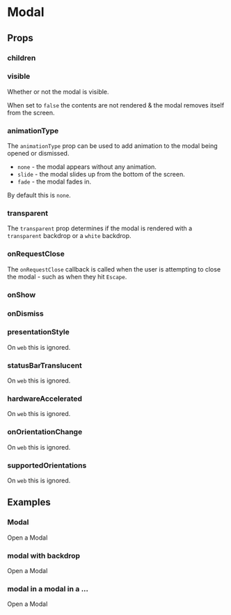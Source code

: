
<Meta title="Components|Modal" />

# Modal

## Props

<Props of={Stories.ofProps} />

### children



### visible

Whether or not the modal is visible.

When set to `false` the contents are not rendered & the modal removes itself
from the screen.

### animationType

The `animationType` prop can be used to add animation to the modal
being opened or dismissed.

* `none` - the modal appears without any animation.
* `slide` - the modal slides up from the bottom of the screen.
* `fade` - the modal fades in.

By default this is `none`.

### transparent

The `transparent` prop determines if the modal is rendered with a `transparent` backdrop or
a `white` backdrop.

### onRequestClose

The `onRequestClose` callback is called when the user is attempting to close the modal -
such as when they hit `Escape`.

### onShow

### onDismiss

### presentationStyle

On `web` this is ignored.

### statusBarTranslucent

On `web` this is ignored.

### hardwareAccelerated

On `web` this is ignored.

### onOrientationChange

On `web` this is ignored.

### supportedOrientations

On `web` this is ignored.

## Examples

### Modal

Open a Modal

<Preview withSource='none'>
  <Story name="modal">
    <Stories.modal />
  </Story>
</Preview>

### modal with backdrop

Open a Modal

<Preview withSource='none'>
  <Story name="modalBackdrop">
    <Stories.modalBackdrop />
  </Story>
</Preview>

### modal in a modal in a ...

Open a Modal

<Preview withSource='none'>
  <Story name="modalception">
    <Stories.modalception />
  </Story>
</Preview>
